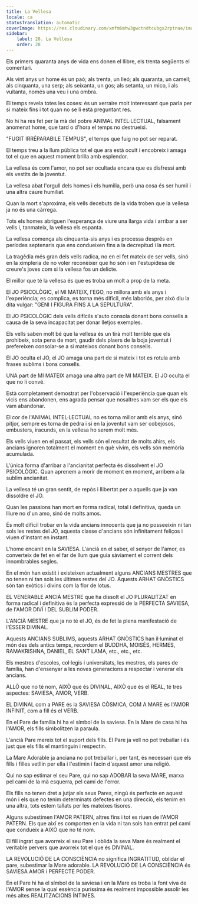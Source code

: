 ```yaml
---
title: La Vellesa
locale: ca
statusTranslation: automatic
coverImage: https://res.cloudinary.com/xmfm6mhw3gwctndtcubgx2rptnae/image/upload/v1740337243/small_cover_educacion_fundamental_a051170f1c.webp
sidebar:
    label: 28. La Vellesa
    order: 28
---
```

Els primers quaranta anys de vida ens donen el llibre, els trenta següents el comentari.

Als vint anys un home és un paó; als trenta, un lleó; als quaranta, un camell; als cinquanta, una serp; als seixanta, un gos; als setanta, un mico, i als vuitanta, només una veu i una ombra.

El temps revela totes les coses: és un xerraire molt interessant que parla per si mateix fins i tot quan no se li està preguntant res.

No hi ha res fet per la mà del pobre ANIMAL INTEL·LECTUAL, falsament anomenat home, que tard o d'hora el temps no destrueixi.

"FUGIT IRRÉPARABILE TEMPUS", el temps que fuig no pot ser reparat.

El temps treu a la llum pública tot el que ara està ocult i encobreix i amaga tot el que en aquest moment brilla amb esplendor.

La vellesa és com l'amor, no pot ser ocultada encara que es disfressi amb els vestits de la joventut.

La vellesa abat l'orgull dels homes i els humilia, però una cosa és ser humil i una altra caure humiliat.

Quan la mort s'aproxima, els vells decebuts de la vida troben que la vellesa ja no és una càrrega.

Tots els homes abriguen l'esperança de viure una llarga vida i arribar a ser vells i, tanmateix, la vellesa els espanta.

La vellesa comença als cinquanta-sis anys i es processa després en períodes septenaris que ens condueixen fins a la decrepitud i la mort.

La tragèdia més gran dels vells radica, no en el fet mateix de ser vells, sinó en la ximpleria de no voler reconèixer que ho són i en l'estupidesa de creure's joves com si la vellesa fos un delicte.

El millor que té la vellesa és que es troba un molt a prop de la meta.

El JO PSICOLÒGIC, el MI MATEIX, l'EGO, no millora amb els anys i l'experiència; es complica, es torna més difícil, més laboriós, per això diu la dita vulgar: "GENI I FIGURA FINS A LA SEPULTURA".

El JO PSICOLÒGIC dels vells difícils s'auto consola donant bons consells a causa de la seva incapacitat per donar lletjos exemples.

Els vells saben molt bé que la vellesa és un tirà molt terrible que els prohibeix, sota pena de mort, gaudir dels plaers de la boja joventut i prefereixen consolar-se a si mateixos donant bons consells.

El JO oculta el JO, el JO amaga una part de si mateix i tot es rotula amb frases sublims i bons consells.

UNA part de MI MATEIX amaga una altra part de MI MATEIX. El JO oculta el que no li convé.

Està completament demostrat per l'observació i l'experiència que quan els vicis ens abandonen, ens agrada pensar que nosaltres vam ser els que els vam abandonar.

El cor de l'ANIMAL INTEL·LECTUAL no es torna millor amb els anys, sinó pitjor, sempre es torna de pedra i si en la joventut vam ser cobejosos, embusters, iracunds, en la vellesa ho serem molt més.

Els vells viuen en el passat, els vells són el resultat de molts ahirs, els ancians ignoren totalment el moment en què vivim, els vells són memòria acumulada.

L'única forma d'arribar a l'ancianitat perfecta és dissolvent el JO PSICOLÒGIC. Quan aprenem a morir de moment en moment, arribem a la sublim ancianitat.

La vellesa té un gran sentit, de repòs i llibertat per a aquells que ja van dissoldre el JO.

Quan les passions han mort en forma radical, total i definitiva, queda un lliure no d'un amo, sinó de molts amos.

És molt difícil trobar en la vida ancians innocents que ja no posseeixin ni tan sols les restes del JO, aquesta classe d'ancians són infinitament feliços i viuen d'instant en instant.

L'home encanit en la SAVIESA. L'ancià en el saber, el senyor de l'amor, es converteix de fet en el far de llum que guia sàviament el corrent dels innombrables segles.

En el món han existit i existeixen actualment alguns ANCIANS MESTRES que no tenen ni tan sols les últimes restes del JO. Aquests ARHAT GNÒSTICS són tan exòtics i divins com la flor de lotus.

EL VENERABLE ANCIÀ MESTRE que ha dissolt el JO PLURALITZAT en forma radical i definitiva és la perfecta expressió de la PERFECTA SAVIESA, de l'AMOR DIVÍ I DEL SUBLIM PODER.

L'ANCIÀ MESTRE que ja no té el JO, és de fet la plena manifestació de l'ÉSSER DIVINAL.

Aquests ANCIANS SUBLIMS, aquests ARHAT GNÒSTICS han il·luminat el món des dels antics temps, recordem el BUDDHA, MOISÈS, HERMES, RAMAKRISHNA, DANIEL, EL SANT LAMA, etc., etc., etc.

Els mestres d'escoles, col·legis i universitats, les mestres, els pares de família, han d'ensenyar a les noves generacions a respectar i venerar els ancians.

ALLÒ que no té nom, AIXÒ que és DIVINAL, AIXÒ que és el REAL, té tres aspectes: SAVIESA, AMOR, VERB.

EL DIVINAL com a PARE és la SAVIESA CÒSMICA, COM A MARE és l'AMOR INFINIT, com a fill és el VERB.

En el Pare de família hi ha el símbol de la saviesa. En la Mare de casa hi ha l'AMOR, els fills simbolitzen la paraula.

L'ancià Pare mereix tot el suport dels fills. El Pare ja vell no pot treballar i és just que els fills el mantinguin i respectin.

La Mare Adorable ja anciana no pot treballar i, per tant, és necessari que els fills i filles vetllin per ella i l'estimin i facin d'aquest amor una religió.

Qui no sap estimar el seu Pare, qui no sap ADOBAR la seva MARE, marxa pel camí de la mà esquerra, pel camí de l'error.

Els fills no tenen dret a jutjar els seus Pares, ningú és perfecte en aquest món i els que no tenim determinats defectes en una direcció, els tenim en una altra, tots estem tallats per les mateixes tisores.

Alguns subestimen l'AMOR PATERN, altres fins i tot es riuen de l'AMOR PATERN. Els que així es comporten en la vida ni tan sols han entrat pel camí que condueix a AIXÒ que no té nom.

El fill ingrat que avorreix el seu Pare i oblida la seva Mare és realment el veritable pervers que avorreix tot el que és DIVINAL.

LA REVOLUCIÓ DE LA CONSCIÈNCIA no significa INGRATITUD, oblidar el pare, subestimar la Mare adorable. LA REVOLUCIÓ DE LA CONSCIÈNCIA és SAVIESA AMOR i PERFECTE PODER.

En el Pare hi ha el símbol de la saviesa i en la Mare es troba la font viva de l'AMOR sense la qual essència puríssima és realment impossible assolir les més altes REALITZACIONS ÍNTIMES.

